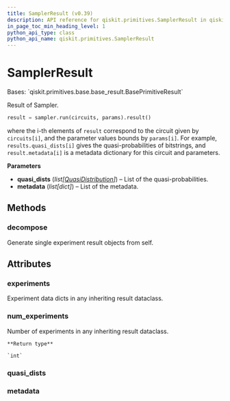 ```yaml
---
title: SamplerResult (v0.39)
description: API reference for qiskit.primitives.SamplerResult in qiskit v0.39
in_page_toc_min_heading_level: 1
python_api_type: class
python_api_name: qiskit.primitives.SamplerResult
---
```


# SamplerResult

<Class id="qiskit.primitives.SamplerResult" isDedicatedPage={true} github="https://github.com/qiskit/qiskit/tree/stable/0.22/qiskit/primitives/base/sampler_result.py" signature="SamplerResult(quasi_dists, metadata)" modifiers="class">
  Bases: `qiskit.primitives.base.base_result.BasePrimitiveResult`

  Result of Sampler.

  ```python
  result = sampler.run(circuits, params).result()
  ```

  where the i-th elements of `result` correspond to the circuit given by `circuits[i]`, and the parameter values bounds by `params[i]`. For example, `results.quasi_dists[i]` gives the quasi-probabilities of bitstrings, and `result.metadata[i]` is a metadata dictionary for this circuit and parameters.

  **Parameters**

  *   **quasi\_dists** (*list\[*[*QuasiDistribution*](qiskit.result.QuasiDistribution "qiskit.result.QuasiDistribution")*]*) – List of the quasi-probabilities.
  *   **metadata** (*list\[dict]*) – List of the metadata.

  ## Methods

  <span id="qiskit-primitives-samplerresult-decompose" />

  ### decompose

  <Function id="qiskit.primitives.SamplerResult.decompose" signature="SamplerResult.decompose()">
    Generate single experiment result objects from self.
  </Function>

  ## Attributes

  ### experiments

  <Attribute id="qiskit.primitives.SamplerResult.experiments">
    Experiment data dicts in any inheriting result dataclass.
  </Attribute>

  ### num\_experiments

  <Attribute id="qiskit.primitives.SamplerResult.num_experiments">
    Number of experiments in any inheriting result dataclass.

    **Return type**

    `int`
  </Attribute>

  ### quasi\_dists

  <Attribute id="qiskit.primitives.SamplerResult.quasi_dists" attributeTypeHint="list[QuasiDistribution]" />

  ### metadata

  <Attribute id="qiskit.primitives.SamplerResult.metadata" attributeTypeHint="list[dict[str, Any]]" />
</Class>

